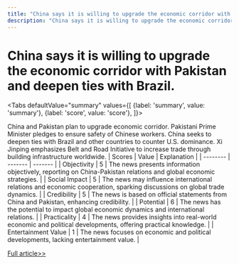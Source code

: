 ```yaml
---
title: "China says it is willing to upgrade the economic corridor with Pakistan and deepen ties with Brazil."
description: "China says it is willing to upgrade the economic corridor with Pakistan and deepen ties with Brazil."
---
```



# China says it is willing to upgrade the economic corridor with Pakistan and deepen ties with Brazil.


<Tabs
	defaultValue="summary"
	values={[
	{label: 'summary', value: 'summary'},
	{label: 'score', value: 'score'},
]}>
<TabItem value="summary">


China and Pakistan plan to upgrade economic corridor. Pakistani Prime Minister pledges to ensure safety of Chinese workers. China seeks to deepen ties with Brazil and other countries to counter U.S. dominance. Xi Jinping emphasizes Belt and Road Initiative to increase trade through building infrastructure worldwide.
</TabItem>
<TabItem value="score">
	| Scores     | Value   | Explanation |
	| -------- | ------- | ------- |
	| Objectivity  | 5    | The news presents information objectively, reporting on China-Pakistan relations and global economic strategies.    |
	| Social Impact | 5     | The news may influence international relations and economic cooperation, sparking discussions on global trade dynamics.    |
	| Credibility    | 5    | The news is based on official statements from China and Pakistan, enhancing credibility.    |
	| Potential    | 6    | The news has the potential to impact global economic dynamics and international relations.    |
	| Practicality    | 4    | The news provides insights into real-world economic and political developments, offering practical knowledge.    |
	| Entertainment Value    | 1    | The news focuses on economic and political developments, lacking entertainment value.    |
</TabItem>
</Tabs>

[Full article>>](https://apnews.com/article/china-pakistan-brazil-sharif-xi-alckmin-840a87521d23a6a00b053098f22c23cd)
